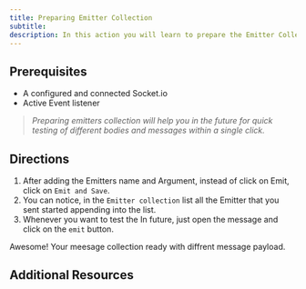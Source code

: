 ```yaml
---
title: Preparing Emitter Collection
subtitle:
description: In this action you will learn to prepare the Emitter Collection to use in future. 
---
```


## Prerequisites

- A configured and connected Socket.io
- Active Event listener

> *Preparing emitters collection will help you in the future for quick testing of different bodies and messages within a single click.*


## Directions

1. After adding the Emitters name and Argument, instead of click on Emit, click on `Emit and Save`.
2. You can notice, in the `Emitter collection` list all the Emitter that you sent started appending into the list.
3. Whenever you want to test the In future, just open the message and click on the `emit` button.


Awesome! Your meesage collection ready with diffrent message payload. 

## Additional Resources
